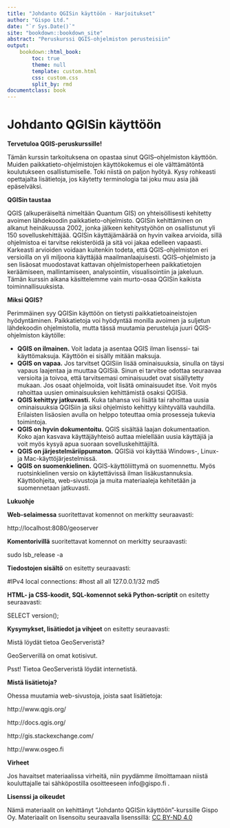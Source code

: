 ```yaml
---
title: "Johdanto QGISin käyttöön - Harjoitukset"
author: "Gispo Ltd."   
date: "`r Sys.Date()`"
site: "bookdown::bookdown_site"
abstract: "Peruskurssi QGIS-ohjelmiston perusteisiin"
output:
    bookdown::html_book:
        toc: true
        theme: null
        template: custom.html
        css: custom.css
        split_by: rmd
documentclass: book
---
```






<!-- Harjoitukset -->
# Johdanto QGISin käyttöön

**Tervetuloa QGIS-peruskurssille!**

Tämän kurssin tarkoituksena on opastaa sinut QGIS–ohjelmiston käyttöön. Muiden paikkatieto-ohjelmistojen käyttökokemus ei ole välttämätöntä koulutukseen osallistumisel­le. Toki niistä on paljon hyötyä. Kysy rohkeasti opettajalta lisätietoja, jos käytetty terminologia tai joku muu asia jää epäselväksi.

**QGISin taustaa**

QGIS (alkuperäiseltä nimeltään Quantum GIS) on yhteisöllisesti kehitetty avoimen lähdekoodin paikkatieto-ohjelmisto. QGISin kehittäminen on alkanut heinäkuussa 2002, jonka jälkeen kehitystyöhön on osallistunut yli 150 sovelluskehittäjää. QGISin käyttäjämäärää on hyvin vaikea arvioida, sillä ohjelmistoa ei tarvitse rekisteröidä ja sitä voi jakaa edelleen vapaasti. Karkeasti arvioiden voidaan kuitenkin todeta, että QGIS-ohjelmiston eri versioilla on yli miljoona käyttäjää maailmanlaajuisesti.
QGIS–ohjelmisto ja sen lisäosat muodostavat kattavan ohjelmistoperheen paikkatietojen keräämiseen, mallintamiseen, analysointiin, visualisointiin ja jakeluun. Tämän kurssin aikana käsittelemme vain murto-osaa QGISin kaikista toiminnallisuuksista.

**Miksi QGIS?**

Perimmäinen syy QGISin käyttöön on tietysti paikkatietoaineistojen hyödyntäminen. Paikkatietoja voi hyödyntää monilla avoimen ja suljetun lähdekoodin ohjelmistolla, mutta tässä muutamia perusteluja juuri QGIS-ohjelmiston käytölle:

* **QGIS on ilmainen.** Voit ladata ja asentaa QGIS ilman lisenssi- tai käyttömaksuja. Käyttöön ei sisälly mitään maksuja.
* **QGIS on vapaa.** Jos tarvitset QGISiin lisää ominaisuuksia, sinulla on täysi vapaus laajentaa ja muuttaa QGISiä. Sinun ei tarvitse odottaa seuraavaa versioita ja toivoa, että tarvitsemasi ominaisuudet ovat sisällytetty mukaan. Jos osaat ohjelmoida, voit lisätä ominaisuudet itse. Voit myös rahoittaa uusien ominaisuuksien kehittämistä osaksi QGISiä.
* **QGIS kehittyy jatkuvasti.** Kuka tahansa voi lisätä tai rahoittaa uusia ominaisuuksia QGISiin ja siksi ohjelmisto kehittyy kiihtyvällä vauhdilla. Erilaisten lisäosien avulla on helppo toteuttaa omia prosesseja tukevia toimintoja.
* **QGIS on hyvin dokumentoitu.** QGIS sisältää laajan dokumentaation. Koko ajan kasvava käyttäjäyhteisö auttaa mielellään uusia käyttäjiä ja voit myös kysyä apua suoraan sovelluskehittäjiltä.
* **QGIS on järjestelmäriippumaton.** QGISiä voi käyttää Windows-, Linux- ja Mac-käyttöjärjestelmissä.
* **QGIS on suomenkielinen.** QGIS-käyttöliittymä on suomennettu. Myös ruotsinkielinen versio on käytettävissä ilman lisäkustannuksia. Käyttöohjeita, web-sivustoja ja muita materiaaleja kehitetään ja suomennetaan jatkuvasti.

**Lukuohje**

**Web-selaimessa** suoritettavat komennot on merkitty seuraavasti:

:::{.note-box}
http://localhost:8080/geoserver
:::

**Komentorivillä** suoritettavat komennot on merkitty seuraavasti:

:::{.commandline-box}
sudo lsb_release -a
:::

**Tiedostojen sisältö** on esitetty seuraavasti:

:::{.file-content-box}
#IPv4 local connections:
#host all all 127.0.0.1/32 md5
:::

**HTML- ja CSS-koodit, SQL-komennot sekä Python-scriptit** on esitetty seuraavasti:

:::{.code-box}
SELECT version();
:::

**Kysymykset, lisätiedot ja vihjeet**  on esitetty seuraavasti:

:::{.hint-box}
Mistä löydät tietoa GeoServeristä? 

GeoServerillä on omat kotisivut.

Psst! Tietoa GeoServeristä löydät internetistä.
:::


**Mistä lisätietoja?**


Ohessa muutamia web-sivustoja, joista saat lisätietoja:

:::{.note-box} 
http://www.qgis.org/ 
:::
:::{.note-box}
http://docs.qgis.org/ 
:::
:::{.note-box}
http://gis.stackexchange.com/            
:::
:::{.note-box}
http://www.osgeo.fi
:::


**Virheet**

Jos havaitset materiaalissa virheitä, niin pyydämme ilmoittamaan niistä kouluttajalle tai sähköpostilla osoitteeseen info@gispo.fi .

**Lisenssi ja oikeudet**

Nämä materiaalit on kehittänyt "Johdanto QGISin käyttöön"-kurssille Gispo Oy. Materiaalit on lisensoitu
seuraavalla lisenssillä: [CC BY-ND 4.0](https://creativecommons.org/licenses/by-nd/4.0/) 

<!--
License and permissions
These materials are developed for the Introduction to QGIS course by Gispo Ltd.
The materials are licensed under [CC BY-ND 4.0](https://creativecommons.org/licenses/by-nd/4.0/) license.
-->
